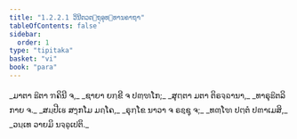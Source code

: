 ```yaml
---
title: "1.2.2.1 ວິນີຕວຕ຺ຖຸອຸທ຺ທານຄາຖາ"
tableOfContents: false
sidebar:
  order: 1
type: "tipitaka"
basket: "vi"
book: "para"
---
```



<DynamicBreadcrumb />

<Paragraph number="1111" type="verses" book="para">
_ມາຕາ ຘີຕາ ຠຄິນີ ຈ,_  
_ຊາຍາ ຍກ຺ຂີ ຈ ປຓ຺ຑໂກ;_  
_ສຸຕ຺ຕາ ມຕາ ຕິຣຈ຺ຉານາ,_  
_ທາຣຸຘີຕລິກາຍ ຈ._  

</Paragraph>

<Paragraph number="1112" type="verses" book="para">
_ສມ຺ປີເຬ ສງ຺ກໂມ ມຄ຺ໂຄ,_  
_ຣຸກ຺ໂຂ ນາວາ ຈ ຣຊ຺ຊຸ ຈ;_  
_ທຓ຺ໂຑ ປຕ຺ຕໍ ປຓາເມສິ,_  
_ວນ຺ເທ ວາຍມິ ນຈ຺ຉຸເປຕິ._
</Paragraph>